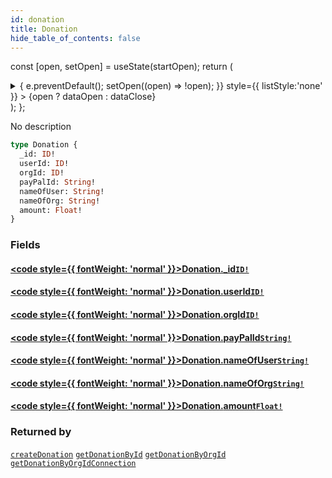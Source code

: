 ```yaml
---
id: donation
title: Donation
hide_table_of_contents: false
---
```






const [open, setOpen] = useState(startOpen);
return (
<details {...(open ? { open: true } : {})} className="details" style={{ border:'none', boxShadow:'none', background:'var(--ifm-background-color)' }}>
<summary
onClick={(e) => {
e.preventDefault();
setOpen((open) => !open);
}}
style={{ listStyle:'none' }} >
{open ? dataOpen : dataClose}
</summary>
{open && children}
</details>
);
};

No description

```graphql
type Donation {
  _id: ID!
  userId: ID!
  orgId: ID!
  payPalId: String!
  nameOfUser: String!
  nameOfOrg: String!
  amount: Float!
}
```

### Fields

#### [<code style={{ fontWeight: 'normal' }}>Donation.<b>\_id</b></code>](#)<Bullet />[`ID!`](../../../docs/schema/scalars/id) <Badge class="secondary" text="non-null"/> <Badge class="secondary" text="scalar"/>

>

#### [<code style={{ fontWeight: 'normal' }}>Donation.<b>userId</b></code>](#)<Bullet />[`ID!`](../../../docs/schema/scalars/id) <Badge class="secondary" text="non-null"/> <Badge class="secondary" text="scalar"/>

>

#### [<code style={{ fontWeight: 'normal' }}>Donation.<b>orgId</b></code>](#)<Bullet />[`ID!`](../../../docs/schema/scalars/id) <Badge class="secondary" text="non-null"/> <Badge class="secondary" text="scalar"/>

>

#### [<code style={{ fontWeight: 'normal' }}>Donation.<b>payPalId</b></code>](#)<Bullet />[`String!`](../../../docs/schema/scalars/string) <Badge class="secondary" text="non-null"/> <Badge class="secondary" text="scalar"/>

>

#### [<code style={{ fontWeight: 'normal' }}>Donation.<b>nameOfUser</b></code>](#)<Bullet />[`String!`](../../../docs/schema/scalars/string) <Badge class="secondary" text="non-null"/> <Badge class="secondary" text="scalar"/>

>

#### [<code style={{ fontWeight: 'normal' }}>Donation.<b>nameOfOrg</b></code>](#)<Bullet />[`String!`](../../../docs/schema/scalars/string) <Badge class="secondary" text="non-null"/> <Badge class="secondary" text="scalar"/>

>

#### [<code style={{ fontWeight: 'normal' }}>Donation.<b>amount</b></code>](#)<Bullet />[`Float!`](../../../docs/schema/scalars/float) <Badge class="secondary" text="non-null"/> <Badge class="secondary" text="scalar"/>

>

### Returned by

[`createDonation`](../../../docs/schema/mutations/create-donation) <Badge class="secondary" text="mutation"/><Bullet />[`getDonationById`](../../../docs/schema/queries/get-donation-by-id) <Badge class="secondary" text="query"/><Bullet />[`getDonationByOrgId`](../../../docs/schema/queries/get-donation-by-org-id) <Badge class="secondary" text="query"/><Bullet />[`getDonationByOrgIdConnection`](../../../docs/schema/queries/get-donation-by-org-id-connection) <Badge class="secondary" text="query"/>
